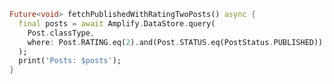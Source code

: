 ```dart
Future<void> fetchPublishedWithRatingTwoPosts() async {
  final posts = await Amplify.DataStore.query(
    Post.classType,
    where: Post.RATING.eq(2).and(Post.STATUS.eq(PostStatus.PUBLISHED)),
  );
  print('Posts: $posts');
}
```
